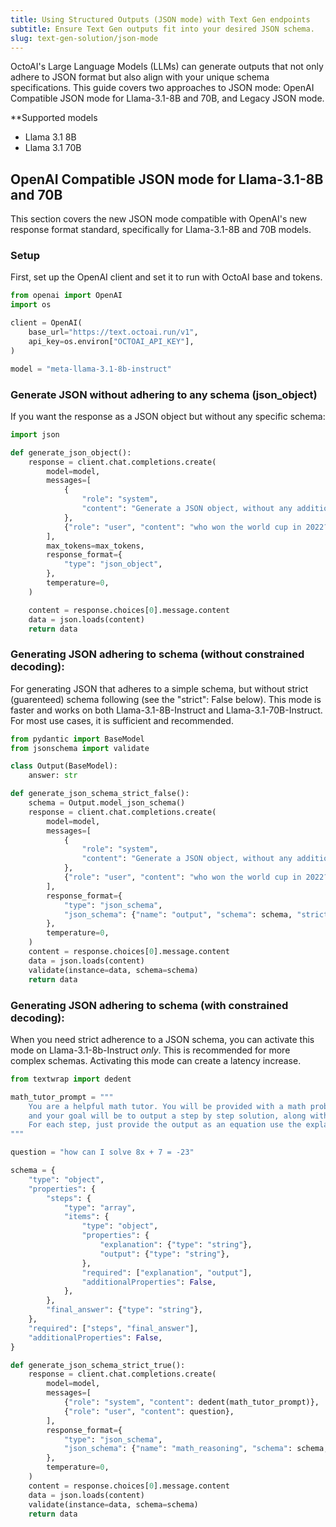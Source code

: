 ```yaml
---
title: Using Structured Outputs (JSON mode) with Text Gen endpoints
subtitle: Ensure Text Gen outputs fit into your desired JSON schema.
slug: text-gen-solution/json-mode
---
```


OctoAI's Large Language Models (LLMs) can generate outputs that not only adhere to JSON format but also align with your unique schema specifications. This guide covers two approaches to JSON mode: OpenAI Compatible JSON mode for Llama-3.1-8B and 70B, and Legacy JSON mode.

**Supported models
* Llama 3.1 8B 
* Llama 3.1 70B

## OpenAI Compatible JSON mode for Llama-3.1-8B and 70B

This section covers the new JSON mode compatible with OpenAI's new response format standard, specifically for Llama-3.1-8B and 70B models.

### Setup

First, set up the OpenAI client and set it to run with OctoAI base and tokens.

```python maxLines=0
from openai import OpenAI
import os

client = OpenAI(
    base_url="https://text.octoai.run/v1",
    api_key=os.environ["OCTOAI_API_KEY"],
)

model = "meta-llama-3.1-8b-instruct"
```

### Generate JSON without adhering to any schema (json_object)

If you want the response as a JSON object but without any specific schema:

```python maxLines=0
import json

def generate_json_object():
    response = client.chat.completions.create(
        model=model,
        messages=[
            {
                "role": "system",
                "content": "Generate a JSON object, without any additional text or comments.",
            },
            {"role": "user", "content": "who won the world cup in 2022? answer in JSON"},
        ],
        max_tokens=max_tokens,
        response_format={
            "type": "json_object",
        },
        temperature=0,
    )

    content = response.choices[0].message.content
    data = json.loads(content)
    return data
```

### Generating JSON adhering to schema (without constrained decoding):

For generating JSON that adheres to a simple schema, but without strict (guarenteed) schema following (see the "strict": False below). 
This mode is faster and works on both Llama-3.1-8B-Instruct and Llama-3.1-70B-Instruct. For most use cases, it is sufficient and recommended.

```python maxLines=0
from pydantic import BaseModel
from jsonschema import validate

class Output(BaseModel):
    answer: str

def generate_json_schema_strict_false():
    schema = Output.model_json_schema()
    response = client.chat.completions.create(
        model=model,
        messages=[
            {
                "role": "system",
                "content": "Generate a JSON object, without any additional text or comments.",
            },
            {"role": "user", "content": "who won the world cup in 2022?"},
        ],
        response_format={
            "type": "json_schema",
            "json_schema": {"name": "output", "schema": schema, "strict": False},
        },
        temperature=0,
    )
    content = response.choices[0].message.content
    data = json.loads(content)
    validate(instance=data, schema=schema)
    return data
```

### Generating JSON adhering to schema (with constrained decoding):

When you need strict adherence to a JSON schema, you can activate this mode on Llama-3.1-8b-Instruct *only*. This is recommended for more complex schemas. Activating this mode can create a latency increase.

```python maxLines=0
from textwrap import dedent

math_tutor_prompt = """
    You are a helpful math tutor. You will be provided with a math problem,
    and your goal will be to output a step by step solution, along with a final answer.
    For each step, just provide the output as an equation use the explanation field to detail the reasoning.
"""

question = "how can I solve 8x + 7 = -23"

schema = {
    "type": "object",
    "properties": {
        "steps": {
            "type": "array",
            "items": {
                "type": "object",
                "properties": {
                    "explanation": {"type": "string"},
                    "output": {"type": "string"},
                },
                "required": ["explanation", "output"],
                "additionalProperties": False,
            },
        },
        "final_answer": {"type": "string"},
    },
    "required": ["steps", "final_answer"],
    "additionalProperties": False,
}

def generate_json_schema_strict_true():
    response = client.chat.completions.create(
        model=model,
        messages=[
            {"role": "system", "content": dedent(math_tutor_prompt)},
            {"role": "user", "content": question},
        ],
        response_format={
            "type": "json_schema",
            "json_schema": {"name": "math_reasoning", "schema": schema, "strict": True},
        },
        temperature=0,
    )
    content = response.choices[0].message.content
    data = json.loads(content)
    validate(instance=data, schema=schema)
    return data
```
